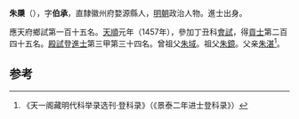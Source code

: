{{Disputed|time=2021-11-28T19:22:01+00:00}}
'''朱檃'''（{{bd|1425年||？}}），字'''伯承'''，直隸徽州府婺源縣人，[[明朝|明朝]]政治人物。進士出身。

應天府鄉試第一百十五名。[[天顺_(明朝)|天順]]元年（1457年），參加丁丑科[[會試|會試]]，得[[貢士|貢士]]第二百四十五名。[[殿試|殿試]]登[[進士|進士]]第三甲第三十四名。曾祖父[[朱域|朱域]]。祖父[[朱鏡|朱鏡]]。父亲[[朱湛|朱湛]]<ref>《天一阁藏明代科举录选刊·登科录》（《景泰二年进士登科录》）</ref>。

==参考==
{{reflist}}
{{明朝人物小作品}}
{{天順元年丁丑科殿試金榜}}